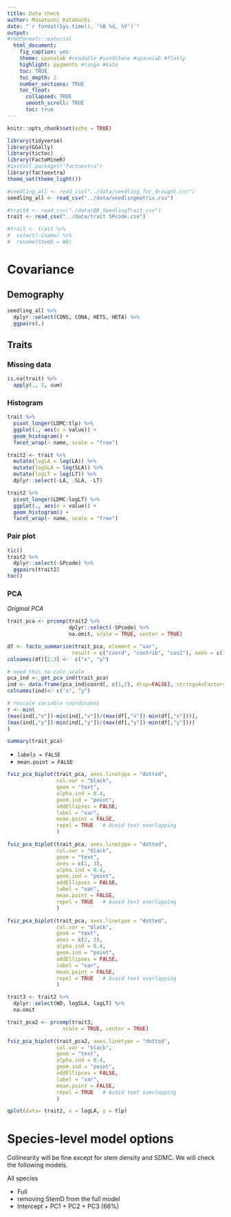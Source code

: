 ```yaml
---
title: Data check
author: Masatoshi Katabuchi
date: "`r format(Sys.time(), '%B %d, %Y')`"
output:
#rmdformats::material
  html_document:
    fig_caption: yes
    theme: spacelab #readable #sandstone #spacelab #flatly
    highlight: pygments #tango #kate
    toc: TRUE
    toc_depth: 2
    number_sections: TRUE
    toc_float:
      collapsed: TRUE
      smooth_scroll: TRUE
      toc: true
---
```


```r
knitr::opts_chunk$set(echo = TRUE)
```

```r
library(tidyverse)
library(GGally)
library(tictoc)
library(FactoMineR)
#install.packages("factoextra")
library(factoextra)
theme_set(theme_light())

#seedling_all <- read_csv("../data/seedling_for_drought.csv")
seedling_all <- read_csv("../data/seedlingmatrix.csv")

#trait0 <- read_csv("./data/BB_SeedlingTrait.csv")
trait <- read_csv("../data/trait SPcode.csv")

#trait <- trait %>% 
#  select(-Cname) %>%
#  rename(StemD = WD)


```

# Covariance

## Demography

```r
seedling_all %>%
  dplyr::select(CONS, CONA, HETS, HETA) %>%
  ggpairs(.)
```

## Traits

### Missing data

```r
is.na(trait) %>%
  apply(., 2, sum)
```

### Histogram

```r
trait %>%
  pivot_longer(LDMC:tlp) %>%
  ggplot(., aes(x = value)) +
  geom_histogram() +
  facet_wrap(~ name, scale = "free")
```

```r
trait2 <- trait %>%
  mutate(logLA = log(LA)) %>%
  mutate(logSLA = log(SLA)) %>%
  mutate(logLT = log(LT)) %>%
  dplyr::select(-LA, -SLA, -LT)

trait2 %>%
  pivot_longer(LDMC:logLT) %>%
  ggplot(., aes(x = value)) +
  geom_histogram() +
  facet_wrap(~ name, scale = "free")
```

### Pair plot

```r
tic()
trait2 %>%
  dplyr::select(-SPcode) %>%
  ggpairs(trait2)
toc()
```

### PCA

*Original PCA*

```r

trait_pca <- prcomp(trait2 %>% 
                    dplyr::select(-SPcode) %>%
                    na.omit, scale = TRUE, center = TRUE)

df <- facto_summarize(trait_pca, element = "var", 
                     result = c("coord", "contrib", "cos2"), axes = c(1,2))
colnames(df)[2:3] <-  c("x", "y")

# need this to calc scale
pca_ind <- get_pca_ind(trait_pca)
ind <- data.frame(pca_ind$coord[, c(1,2), drop=FALSE], stringsAsFactors = TRUE)
colnames(ind)<- c("x", "y")

# rescale variable coordinates
r <- min(
(max(ind[,"x"])-min(ind[,"x"])/(max(df[,"x"])-min(df[,"x"]))),
(max(ind[,"y"])-min(ind[,"y"])/(max(df[,"y"])-min(df[,"y"])))
)

```

```r
summary(trait_pca)
```

- `labels = FALSE`
- `mean.point = FALSE`

```r

fviz_pca_biplot(trait_pca, axes.linetype = "dotted", 
                col.var = "black", 
                geom = "text",
                alpha.ind = 0.4, 
                geom.ind = "point",
                addEllipses = FALSE,
                label = "var",
                mean.point = FALSE,
                repel = TRUE   # Avoid text overlapping
                ) 


```

```r
fviz_pca_biplot(trait_pca, axes.linetype = "dotted", 
                col.var = "black", 
                geom = "text",
                axes = c(1, 3),
                alpha.ind = 0.4, 
                geom.ind = "point",
                addEllipses = FALSE,
                label = "var",
                mean.point = FALSE,
                repel = TRUE   # Avoid text overlapping
                ) 
```

```r
fviz_pca_biplot(trait_pca, axes.linetype = "dotted", 
                col.var = "black", 
                geom = "text",
                axes = c(2, 3),
                alpha.ind = 0.4, 
                geom.ind = "point",
                addEllipses = FALSE,
                label = "var",
                mean.point = FALSE,
                repel = TRUE   # Avoid text overlapping
                ) 
```

```r

trait3 <- trait2 %>% 
  dplyr::select(WD, logSLA, logLT) %>%
  na.omit

trait_pca2 <- prcomp(trait3,
                  scale = TRUE, center = TRUE)

fviz_pca_biplot(trait_pca2, axes.linetype = "dotted", 
                col.var = "black", 
                geom = "text",
                alpha.ind = 0.4, 
                geom.ind = "point",
                addEllipses = FALSE,
                label = "var",
                mean.point = FALSE,
                repel = TRUE   # Avoid text overlapping
                ) 
```

```r
qplot(data= trait2, x = logLA, y = tlp)
```

# Species-level model options

Collinearity will be fine except for stem density and SDMC. We will check the
following models.

All species

- Full
- removing StemD from the full model
- Intercept + PC1 + PC2 + PC3 (66%)

